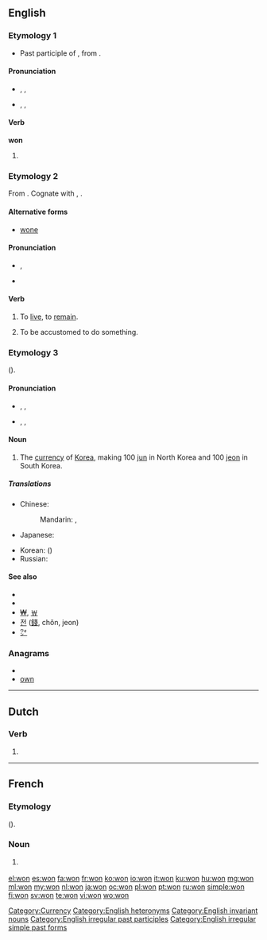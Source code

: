 ==English==
{{wikipedia}}

===Etymology 1===
* Past participle of {{term|win}}, from {{etyl|ang}} {{term|winnan|lang=ang}}.

====Pronunciation====
* {{a|UK}} {{enPR|wŭn}}, {{IPA|/wʌn/}}, {{SAMPA|/wVn/}}
*: {{rhymes|ʌn}}
* {{a|US}} {{enPR|wän|wŭn}}, {{IPA|/wɑn/|/wʌn/}}, {{SAMPA|/wAn/|/wVn/}}
*: {{audio|en-us-won.ogg|Audio (US)}}
*: {{rhymes|ʌn}}
*: {{homophones|one}}

====Verb====
'''won'''

# {{past of|win}}
<!--do not add translations here; add them to the conjugations of the translations of the infinitive "win"-->

===Etymology 2===
From {{etyl|ang}} {{term|wunian|lang=ang}}.  Cognate with {{etyl|nl|-}} {{term|wonen|lang=nl}}, {{etyl|de|-}} {{term|wohnen|lang=de}}.

====Alternative forms====
* [[wone]]

====Pronunciation====
* {{a|UK}} {{IPA|/wɒn/}}, {{SAMPA|/wQn/}}
* {{homophones|one}}

====Verb====
{{en-verb}}

# {{archaic|or|obsolete|regional}} To [[live]], to [[remain]].
# {{archaic|or|obsolete|regional}} To be accustomed to do something.

===Etymology 3===
{{etyl|ko}} {{term|원|sc=Hang|tr=won|lang=ko}} ({{term|圓|sc=Hang|lang=ko}}).

====Pronunciation====
* {{a|RP}} {{enPR|wŏn}}, {{IPA|/wɒn/}}, {{SAMPA|/wQn/}}
*: {{rhymes|ɒn}}
*: {{homophones|one}}
* {{a|US}} {{enPR|wän}}, {{IPA|/wɑn/}}, {{SAMPA|/wAn/}}
*: {{rhymes|ɑn}}

====Noun====
{{en-noun|won}}

# The [[currency]] of [[Korea]], making 100 [[jun]] in North Korea and 100 [[jeon]] in South Korea.

=====Translations=====
{{trans-top|currency of Korea}}
* Chinese:
*: Mandarin: {{t|cmn|韓圓|sc=Hani}}, {{t|cmn|韩圆|tr=Hán yuán|sc=Hani}}
* Japanese: {{t|ja|ウォン|tr=uon, won}}
{{trans-mid}}
* Korean: {{t+|ko|원|tr=won}} ({{t+|ko|圓}})
* Russian: {{t-|ru|вона|f|tr=vóna}}
{{trans-bottom}}

====See also====
* {{pedialite|North Korean won}}
* {{pedialite|South Korean won}}
* [[₩]], [[￦]]
* [[전]] ([[錢]], chŏn, jeon)
* [[㌆]]

===Anagrams===
* {{alphagram|[[now#English|now]]}}
* [[own#English|own]]

[[Category:Currency]]
[[Category:English heteronyms]]
[[Category:English invariant nouns]]
[[Category:English irregular past participles]]
[[Category:English irregular simple past forms]]

----

==Dutch==
===Verb===
{{infl|nl}}

# {{nl-verb-form|n=sg|t=past|m=ind|winnen}}

----

==French==

===Etymology===
{{etyl|ko|fr}} {{term|원|sc=Hang|tr=won|lang=ko}} ({{term|圓|sc=Hang|lang=ko}}).

===Noun===
{{fr-noun|m}}

# {{l|en|won}} {{gloss|unit of currency}}

[[el:won]]
[[es:won]]
[[fa:won]]
[[fr:won]]
[[ko:won]]
[[io:won]]
[[it:won]]
[[ku:won]]
[[hu:won]]
[[mg:won]]
[[ml:won]]
[[my:won]]
[[nl:won]]
[[ja:won]]
[[oc:won]]
[[pl:won]]
[[pt:won]]
[[ru:won]]
[[simple:won]]
[[fi:won]]
[[sv:won]]
[[te:won]]
[[vi:won]]
[[wo:won]]
